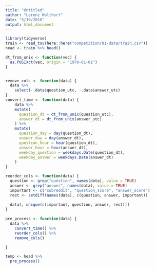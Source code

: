 ```yaml
---
title: "Untitled"
author: "Lorenz Walthert"
date: "5/19/2018"
output: html_document
---
```


```r
library(tidyverse)
train <- read_tsv(here::here("competition/01-data/train.csv"))
head <- train %>% head()
```

```r

dt_from_unix <- function(vec) {
  as.POSIXct(vec, origin = "1970-01-01")
}


remove_cols <- function(data) {
  data %>%
    select(-.data$question_utc, -.data$answer_utc)
}
convert_time <- function(data) {
    data %>%
    mutate(
      question_dt = dt_from_unix(question_utc),
      answer_dt = dt_from_unix(answer_utc)
    ) %>%
    mutate(
      question_day = day(question_dt),
      answer_day = day(answer_dt),
      question_hour = hour(question_dt),
      answer_hour = hour(answer_dt),
      weekday_question = weekdays.Date(question_dt),
      weekday_answer = weekdays.Date(answer_dt)
    )
}

reorder_cols <- function(data) {
  question <- grep("question", names(data), value = TRUE)
  answer <- grep("answer", names(data), value = TRUE)
  important <- c("subreddit", "question_score", "answer_score")
  rest <- setdiff(names(data), c(question, answer, important))
  
  data[, unique(c(important, question, answer, rest))]
}

pre_process <- function(data) {
  data %>%
    convert_time() %>%
    reorder_cols() %>%
    remove_cols()

}
```

```r
temp <- head %>%
  pre_process()
```


